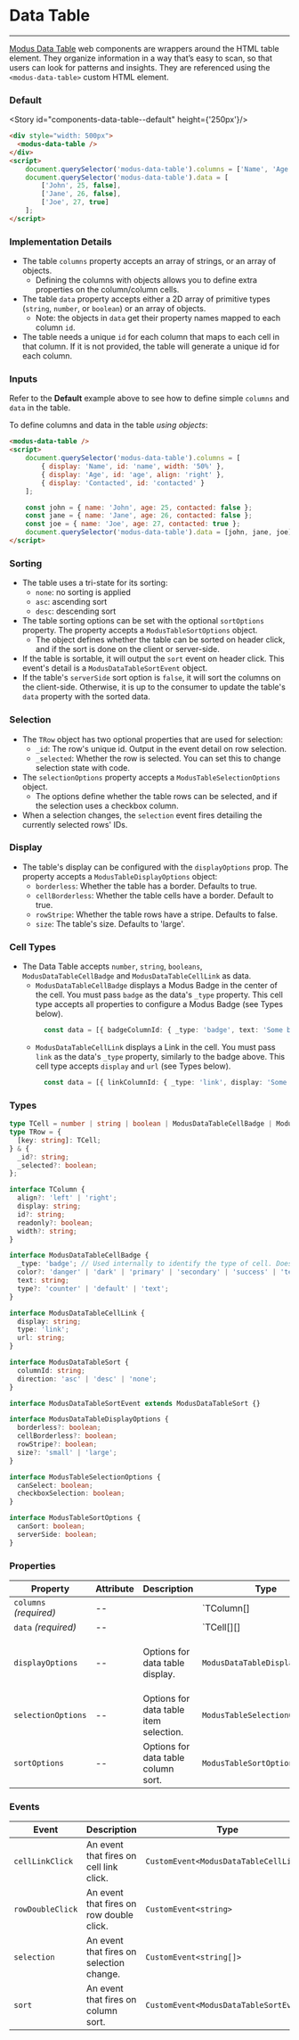 
# Data Table

<modus-alert type="warning" message="This component is under construction!"/>

---

[Modus Data Table](https://modus.trimble.com/components/tables/) web components are wrappers around the HTML table element.
They organize information in a way that’s easy to scan, so that users can look for patterns and insights.
They are referenced using the `<modus-data-table>` custom HTML element.

### Default

<Story id="components-data-table--default" height={'250px'}/>

```html
<div style="width: 500px">
  <modus-data-table />
</div>
<script>
    document.querySelector('modus-data-table').columns = ['Name', 'Age', 'Contacted'];
    document.querySelector('modus-data-table').data = [
        ['John', 25, false],
        ['Jane', 26, false],
        ['Joe', 27, true]
    ];
</script>
```

### Implementation Details
- The table `columns` property accepts an array of strings, or an array of objects.
  - Defining the columns with objects allows you to define extra properties on the column/column cells.
- The table `data` property accepts either a 2D array of primitive types (`string`, `number`, or `boolean`) or an array of objects.
  - Note: the objects in `data` get their property names mapped to each column `id`.
- The table needs a unique `id` for each column that maps to each cell in that column. If it is not provided, the table will generate a unique id for each column.


### Inputs
Refer to the **Default** example above to see how to define simple `columns` and `data` in the table.

To define columns and data in the table *using objects*:
```html
<modus-data-table />
<script>
    document.querySelector('modus-data-table').columns = [
        { display: 'Name', id: 'name', width: '50%' },
        { display: 'Age', id: 'age', align: 'right' },
        { display: 'Contacted', id: 'contacted' }
    ];

    const john = { name: 'John', age: 25, contacted: false };
    const jane = { name: 'Jane', age: 26, contacted: false };
    const joe = { name: 'Joe', age: 27, contacted: true };
    document.querySelector('modus-data-table').data = [john, jane, joe];
</script>
```

### Sorting
- The table uses a tri-state for its sorting:
  - `none`: no sorting is applied
  - `asc`: ascending sort
  - `desc`: descending sort
- The table sorting options can be set with the optional `sortOptions` property. The property accepts a `ModusTableSortOptions` object.
  - The object defines whether the table can be sorted on header click, and if the sort is done on the client or server-side.
- If the table is sortable, it will output the `sort` event on header click. This event's detail is a `ModusDataTableSortEvent` object.
- If the table's `serverSide` sort option is `false`, it will sort the columns on the client-side. Otherwise, it is up to the consumer to update the table's `data` property with the sorted data.

### Selection
- The `TRow` object has two optional properties that are used for selection:
  - `_id`: The row's unique id. Output in the event detail on row selection.
  - `_selected`: Whether the row is selected. You can set this to change selection state with code.
- The `selectionOptions` property accepts a `ModusTableSelectionOptions` object.
  - The options define whether the table rows can be selected, and if the selection uses a checkbox column.
- When a selection changes, the `selection` event fires detailing the currently selected rows' IDs.

### Display
- The table's display can be configured with the `displayOptions` prop. The property accepts a `ModusTableDisplayOptions` object:
  - `borderless`: Whether the table has a border. Defaults to true.
  - `cellBorderless`: Whether the table cells have a border. Default to true.
  - `rowStripe`: Whether the table rows have a stripe. Defaults to false.
  - `size`: The table's size. Defaults to 'large'.


### Cell Types
- The Data Table accepts `number`, `string`, `booleans`, `ModusDataTableCellBadge` and `ModusDataTableCellLink` as data.
  - `ModusDataTableCellBadge` displays a Modus Badge in the center of the cell. You must pass `badge` as the data's `_type` property. This cell type accepts all properties to configure a Modus Badge (see Types below).
    ```ts
      const data = [{ badgeColumnId: { _type: 'badge', text: 'Some badge text' }}];
    ```
  - `ModusDataTableCellLink` displays a Link in the cell. You must pass `link` as the data's `_type` property, similarly to the badge above. This cell type accepts `display` and `url` (see Types below).
    ```ts
      const data = [{ linkColumnId: { _type: 'link', display: 'Some link text', url: 'https://www.google.com' }}];
    ```
### Types
```ts
type TCell = number | string | boolean | ModusDataTableCellBadge | ModusDataTableCellLink;
type TRow = {
  [key: string]: TCell;
} & {
  _id?: string;
  _selected?: boolean;
};

interface TColumn {
  align?: 'left' | 'right';
  display: string;
  id?: string;
  readonly?: boolean;
  width?: string;
}

interface ModusDataTableCellBadge {
  _type: 'badge'; // Used internally to identify the type of cell. Does not set the badge's type.
  color?: 'danger' | 'dark' | 'primary' | 'secondary' | 'success' | 'tertiary' | 'warning';
  text: string;
  type?: 'counter' | 'default' | 'text';
}

interface ModusDataTableCellLink {
  display: string;
  type: 'link';
  url: string;
}

interface ModusDataTableSort {
  columnId: string;
  direction: 'asc' | 'desc' | 'none';
}

interface ModusDataTableSortEvent extends ModusDataTableSort {}

interface ModusDataTableDisplayOptions {
  borderless?: boolean;
  cellBorderless?: boolean;
  rowStripe?: boolean;
  size?: 'small' | 'large';
}

interface ModusTableSelectionOptions {
  canSelect: boolean;
  checkboxSelection: boolean;
}

interface ModusTableSortOptions {
  canSort: boolean;
  serverSide: boolean;
}
```

### Properties

| Property               | Attribute | Description                            | Type                           | Default                                                                                         |
| ---------------------- | --------- | -------------------------------------- | ------------------------------ | ----------------------------------------------------------------------------------------------- |
| `columns` _(required)_ | --        |                                        | `TColumn[] | string[]`        | `undefined`                                                                                     |
| `data` _(required)_    | --        |                                        | `TCell[][] | TRow[]`          | `undefined`                                                                                     |
| `displayOptions`       | --        | Options for data table display.        | `ModusDataTableDisplayOptions` | `{     borderless: true,     cellBorderless: true,     rowStripe: false,     size: 'large'   }` |
| `selectionOptions`     | --        | Options for data table item selection. | `ModusTableSelectionOptions`   | `{     canSelect: false,     checkboxSelection: false,   }`                                     |
| `sortOptions`          | --        | Options for data table column sort.    | `ModusTableSortOptions`        | `{     canSort: false,     serverSide: false,   }`                                              |


### Events

| Event            | Description                              | Type                                   |
| ---------------- | ---------------------------------------- | -------------------------------------- |
| `cellLinkClick`  | An event that fires on cell link click.  | `CustomEvent<ModusDataTableCellLink>`  |
| `rowDoubleClick` | An event that fires on row double click. | `CustomEvent<string>`                  |
| `selection`      | An event that fires on selection change. | `CustomEvent<string[]>`                |
| `sort`           | An event that fires on column sort.      | `CustomEvent<ModusDataTableSortEvent>` |

